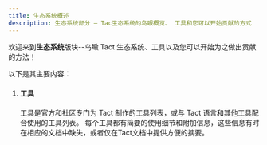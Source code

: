 ```yaml
---
title: 生态系统概述
description: 生态系统部分 — Tac生态系统的鸟眼概览、 工具和您可以开始贡献的方式
---
```



欢迎来到**生态系统**版块--鸟瞰 Tact 生态系统、工具以及您可以开始为之做出贡献的方法！

以下是其主要内容：

<Steps>

1. #### 工具

   工具是官方和社区专门为 Tact 制作的工具列表，或与 Tact 语言和其他工具配合使用的工具列表。  每个工具都有简要的使用细节和附加信息，这些信息有时在相应的文档中缺失，或者仅在Tact文档中提供方便的摘要。

   <CardGrid>
    <LinkCard
      title="TypeScript"
      href="/ecosystem/typescript"
    />
    <LinkCard
      title="VS Code Extension"
      href="/ecosystem/vscode"
    />
    <LinkCard
      title="JetBrains IDEs Plugin"
      href="/ecosystem/jetbrains"
    />
    <LinkCard
      title="Misti Static Analyzer"
      href="/ecosystem/misti"
    />
   </CardGrid>

</Steps>

